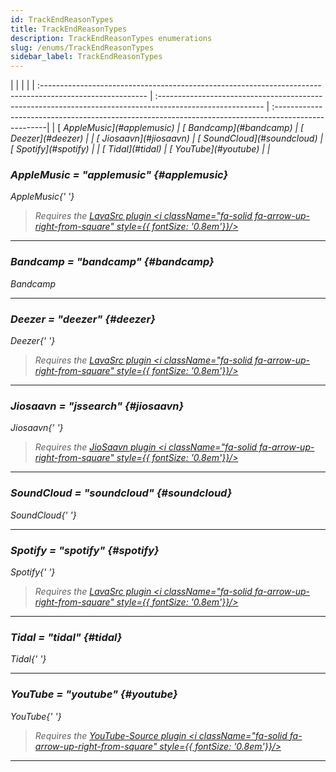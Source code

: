 ```yaml
---
id: TrackEndReasonTypes
title: TrackEndReasonTypes
description: TrackEndReasonTypes enumerations
slug: /enums/TrackEndReasonTypes
sidebar_label: TrackEndReasonTypes
---
```



<Tabs>
	<TabItem value="npm" label="Enumeration Members" default>
		|                                                                                                           |                                                                                                           |                                                                                                     |
        | :-------------------------------------------------------------------------------------------------------- | :-------------------------------------------------------------------------------------------------------- | :---------------------------------------------------------------------------------------------------|
        | [<i className="fa-regular fa-rectangle-list" style={{ fontSize: '0.8em' }} /> AppleMusic](#applemusic)    | [<i className="fa-regular fa-rectangle-list" style={{ fontSize: '0.8em' }} /> Bandcamp](#bandcamp)        | [<i className="fa-regular fa-rectangle-list" style={{ fontSize: '0.8em' }} /> Deezer](#deezer)      |
        | [<i className="fa-regular fa-rectangle-list" style={{ fontSize: '0.8em' }} /> Jiosaavn](#jiosaavn)        | [<i className="fa-regular fa-rectangle-list" style={{ fontSize: '0.8em' }} /> SoundCloud](#soundcloud)    | [<i className="fa-regular fa-rectangle-list" style={{ fontSize: '0.8em' }} /> Spotify](#spotify)    |
        | [<i className="fa-regular fa-rectangle-list" style={{ fontSize: '0.8em' }} /> Tidal](#tidal)              | [<i className="fa-regular fa-rectangle-list" style={{ fontSize: '0.8em' }} /> YouTube](#youtube)          |                                                                                                     |
	</TabItem>
    
</Tabs>

### AppleMusic = "applemusic" {#applemusic}

<span className="info badge">AppleMusic</span>{' '}

> Requires the [LavaSrc plugin <i className="fa-solid fa-arrow-up-right-from-square" style={{ fontSize: '0.8em'}}/>](https://github.com/topi314/LavaSrc)

---

### Bandcamp = "bandcamp" {#bandcamp}

<span className="info badge">Bandcamp</span>

---

### Deezer = "deezer" {#deezer}

<span className="info badge">Deezer</span>{' '}

> Requires the [LavaSrc plugin <i className="fa-solid fa-arrow-up-right-from-square" style={{ fontSize: '0.8em'}}/>](https://github.com/topi314/LavaSrc)

---

### Jiosaavn = "jssearch" {#jiosaavn}

<span className="info badge">Jiosaavn</span>{' '}

> Requires the [JioSaavn plugin <i className="fa-solid fa-arrow-up-right-from-square" style={{ fontSize: '0.8em'}}/>](https://github.com/appujet/jiosaavn-plugin)

---

### SoundCloud = "soundcloud" {#soundcloud}

<span className="info badge">SoundCloud</span>{' '}

---

### Spotify = "spotify" {#spotify}

<span className="info badge">Spotify</span>{' '}

> Requires the [LavaSrc plugin <i className="fa-solid fa-arrow-up-right-from-square" style={{ fontSize: '0.8em'}}/>](https://github.com/topi314/LavaSrc)

---

### Tidal = "tidal" {#tidal}

<span className="info badge">Tidal</span>{' '}

---

### YouTube = "youtube" {#youtube}

<span className="info badge">YouTube</span>{' '}

> Requires the [YouTube-Source plugin <i className="fa-solid fa-arrow-up-right-from-square" style={{ fontSize: '0.8em'}}/>](https://github.com/lavalink-devs/youtube-source)

---
